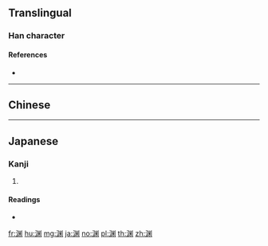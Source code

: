 {{also|淵}}
==Translingual==

===Han character===
{{Han char|rn=85|rad=水|as=08|sn=11|four=|canj=ELFL|ids=⿰氵⿲丿米丨}}

====References====
* {{Han ref|kx=0633.371|dkj=17750|dj=1039.190|hdz=31654.020|uh=6E0A|ud=28170}}

----

==Chinese==
{{zh-see|淵}}

----

==Japanese==

===Kanji===
{{ja-kanji|grade=|rs=水08}}

# {{alternative form of|淵|lang=ja}}

====Readings====
* {{ja-readings|on=[[えん]] (en)|kun=[[ふち]] (fuchi), [[ぶち]] (buchi)}}

[[fr:渊]]
[[hu:渊]]
[[mg:渊]]
[[ja:渊]]
[[no:渊]]
[[pl:渊]]
[[th:渊]]
[[zh:渊]]